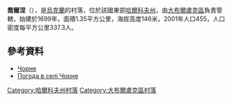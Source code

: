 {{coord|50|13|7|N|37|25|53|E|scale:100000_region:UA|display=title}}

'''喬爾涅'''（{{lang-uk|Чорне}}），是[[烏克蘭|烏克蘭]]的村落，位於該國東部[[哈爾科夫州|哈爾科夫州]]，由[[大布爾盧克區|大布爾盧克區]]負責管轄，始建於1699年，面積1.35平方公里，海拔高度146米，2001年人口455，人口密度每平方公里337.3人。

==參考資料==
* [http://gska2.rada.gov.ua/pls/z7502/A005?rdat1=09.01.2009&rf7571=32713 Чорне]{{dead link|date=2017年12月 |bot=InternetArchiveBot |fix-attempted=yes }}
* [http://weather.in.ua/ua/har'kovskaja/28487 Погода в селі Чорне]{{Wayback|url=http://weather.in.ua/ua/har'kovskaja/28487 |date=20160323034741 }}

{{DEFAULTSORT:Чорне}}
[[Category:哈爾科夫州村落|Category:哈爾科夫州村落]]
[[Category:大布爾盧克區村落|Category:大布爾盧克區村落]]


{{Kharkiv-geo-stub}}